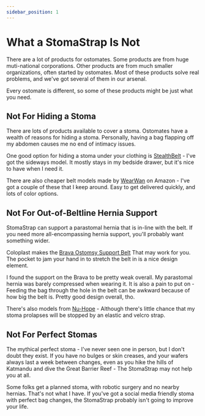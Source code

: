 ```yaml
---
sidebar_position: 1
---
```


# What a StomaStrap Is Not

There are a lot of products for ostomates. Some products are from huge muti-national corporations.
Other products are from much smaller organizations, often started by ostomates. Most of these products 
solve real problems, and we've got several of them in our arsenal.

Every ostomate is different, so some of these products might be just what you need.


## Not For Hiding a Stoma

There are lots of products available to cover a stoma. Ostomates have a wealth of reasons for hiding a stoma. 
Personally, having a bag flapping off my abdomen causes me no end of intimacy issues. 

One good option for hiding a stoma under your clothing is [StealthBelt](https://stealthbelt.org/) - I've got the 
sideways model. It mostly stays in my bedside drawer, but it's nice to have when I need it. 

There are also cheaper belt models made by [WearWan](https://www.wearwans.com/) on Amazon - I've got a couple of these that I 
keep around. Easy to get delivered quickly, and lots of color options. 


## Not For Out-of-Beltline Hernia Support 

StomaStrap can support a parastomal hernia that is in-line with the belt. 
If you need more all-encompassing hernia support, you'll probably want something wider. 

Coloplast makes the [Brava Ostomsy Support Belt](https://products.coloplast.us/coloplast/ostomy-care/brava/belt/brava-ostomy-support-belt/?srsltid=AfmBOorbPyeHnUr4t4MOt3__KxCShwNSafeLwgk7y-HWdJxvNVRi5wyt) 
That may work for you. The pocket to jam your hand in to stretch the belt in is a nice design element. 

I found the support on the Brava to be pretty weak overall. My parastomal hernia was barely compressed when wearing it. It is also a pain to put on - Feeding the bag through the 
hole in the belt can be awkward because of how big the belt is. Pretty good design overall, tho.

There's also models from [Nu-Hope](https://nu-hope.com/) - Although there's little chance that my stoma prolapses will be stopped by an elastic and velcro strap.


## Not For Perfect Stomas

The mythical perfect stoma - I've never seen one in person, but I don't doubt they exist. If you have no bulges or skin creases, and your wafers always last a week between changes, 
even as you hike the hills of Katmandu and dive the Great Barrier Reef  - The StomaStrap may not help you at all. 

Some folks get a planned stoma, with robotic surgery and no nearby hernias. That's not what I have. If you've got a social media friendly stoma with perfect bag changes, 
the StomaStrap probably isn't going to improve your life. 
